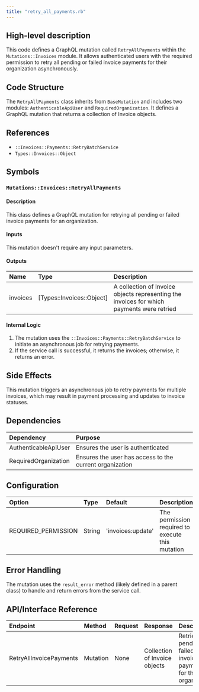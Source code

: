 ```yaml
---
title: "retry_all_payments.rb"
---
```


## High-level description
This code defines a GraphQL mutation called `RetryAllPayments` within the `Mutations::Invoices` module. It allows authenticated users with the required permission to retry all pending or failed invoice payments for their organization asynchronously.

## Code Structure
The `RetryAllPayments` class inherits from `BaseMutation` and includes two modules: `AuthenticableApiUser` and `RequiredOrganization`. It defines a GraphQL mutation that returns a collection of Invoice objects.

## References
- `::Invoices::Payments::RetryBatchService`
- `Types::Invoices::Object`

## Symbols

### `Mutations::Invoices::RetryAllPayments`
#### Description
This class defines a GraphQL mutation for retrying all pending or failed invoice payments for an organization.

#### Inputs
This mutation doesn't require any input parameters.

#### Outputs
| Name | Type | Description |
|:-----|:-----|:------------|
| invoices | [Types::Invoices::Object] | A collection of Invoice objects representing the invoices for which payments were retried |

#### Internal Logic
1. The mutation uses the `::Invoices::Payments::RetryBatchService` to initiate an asynchronous job for retrying payments.
2. If the service call is successful, it returns the invoices; otherwise, it returns an error.

## Side Effects
This mutation triggers an asynchronous job to retry payments for multiple invoices, which may result in payment processing and updates to invoice statuses.

## Dependencies
| Dependency | Purpose |
|:-----------|:--------|
| AuthenticableApiUser | Ensures the user is authenticated |
| RequiredOrganization | Ensures the user has access to the current organization |

## Configuration
| Option | Type | Default | Description |
|:-------|:-----|:--------|:------------|
| REQUIRED_PERMISSION | String | 'invoices:update' | The permission required to execute this mutation |

## Error Handling
The mutation uses the `result_error` method (likely defined in a parent class) to handle and return errors from the service call.

## API/Interface Reference
| Endpoint | Method | Request | Response | Description |
|:---------|:-------|:--------|:---------|:------------|
| RetryAllInvoicePayments | Mutation | None | Collection of Invoice objects | Retries all pending or failed invoice payments for the organization |